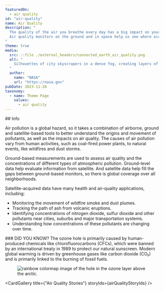 ```yaml
---
featuredOn:
  - air quality
id: "air-quality"
name: Air Quality
description: "
  The quality of the air you breathe every day has a big impact on your health.
  Air quality monitors on the ground and in space help us see where air pollution is improving and where there is more work to be done.
"
theme: true
media:
  src: ::file ./external_headers/connected_earth_air_quality.png
  alt: "
    Silhouettes of city skyscrapers in a dense fog, creating layers of contours that fade into a white haze. The limited visibility gives the image a monochromatic and minimalist appearance, with the skyline barely distinguishable against the sky.
  "
  author:
    name: "NASA"
    url: "https://nasa.gov"
pubDate: 2023-11-28
taxonomy:
  - name: Theme Page
    values:
      - air quality
---
```




<Block type='wide'>
  <Prose>
  ## Info

  Air pollution is a global hazard, so it takes a combination of airborne, ground and satellite-based tools to better understand the origins and movement of pollutants, as well as the impacts on air quality.
  The causes of air pollution vary from human activities, such as coal-fired power plants, to natural events, like wildfires and dust storms.

  Ground-based measurements are used to assess air quality and the concentrations of different types of atmospheric pollution. 
  Ground-level data help evaluate information from satellite.
  And satellite data help fill the gaps between ground-based monitors, so there is global coverage over all neighborhoods.

  Satellite-acquired data have many health and air-quality applications, including:
  * Monitoring the movement of wildfire smoke and dust plumes.
  * Tracking the path of ash from volcanic eruptions.
  * Identifying concentrations of nitrogen dioxide, sulfur dioxide and other pollutants near cities, suburbs and major transportation systems.
  * Understanding how concentrations of these pollutants are changing over time.
  </Prose>
</Block>

<Block>
    <Prose>
      ### DID YOU KNOW?
      The ozone hole is primarily caused by human-produced chemicals like chlorofluorocarbons (CFCs), which were banned by an international treaty in 1989 to protect our natural sunscreen. Modern global warming is driven by greenhouse gases like carbon dioxide (CO₂) and is primarily linked to the burning of fossil fuels. 
    </Prose> 
    <Figure>
      <Image
        src={new URL('./theme.AQ_.introduction_air_quality/air_quality_ozone_hole_200x200.png', import.meta.url).href}
        alt='rainbow colormap image of the hole in the ozone layer above the arctic.'
      />
    </Figure>
</Block>

<Block type='wide'>
  <Figure>
    <Carousel items={contentArray} />
  </Figure>
</Block>

<CardGallery title={"Air Quality Stories"} storyIds={airQualityStoryIds} />
